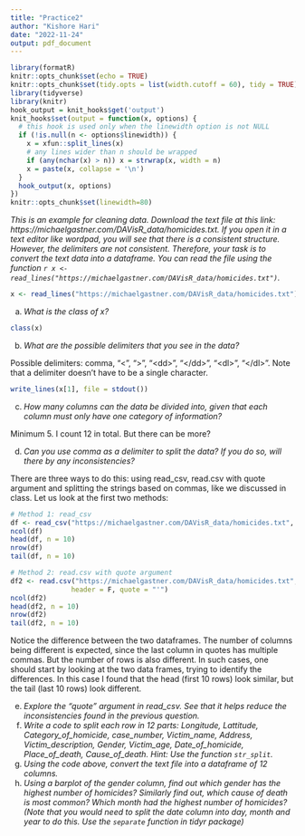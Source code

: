 ```yaml
---
title: "Practice2"
author: "Kishore Hari"
date: "2022-11-24"
output: pdf_document
---
```


```r
library(formatR)
knitr::opts_chunk$set(echo = TRUE)
knitr::opts_chunk$set(tidy.opts = list(width.cutoff = 60), tidy = TRUE)
library(tidyverse)
library(knitr)
hook_output = knit_hooks$get('output')
knit_hooks$set(output = function(x, options) {
  # this hook is used only when the linewidth option is not NULL
  if (!is.null(n <- options$linewidth)) {
    x = xfun::split_lines(x)
    # any lines wider than n should be wrapped
    if (any(nchar(x) > n)) x = strwrap(x, width = n)
    x = paste(x, collapse = '\n')
  }
  hook_output(x, options)
})
knitr::opts_chunk$set(linewidth=80)
```


*This is an example for cleaning data. Download the text file at this link: https://michaelgastner.com/DAVisR_data/homicides.txt. If you open it in a text editor like wordpad, you will see that there is a consistent structure. However, the delimiters are not consistent. Therefore, your task is to convert the text data into a dataframe. You can read the file using the function `r x <- read_lines("https://michaelgastner.com/DAVisR_data/homicides.txt")`. *

```r
x <- read_lines("https://michaelgastner.com/DAVisR_data/homicides.txt")
```

a. *What is the class of x?*
```r
class(x)
```

b. *What are the possible delimiters that you see in the data?*

Possible delimiters: comma, "<", ">", "\<dd>", "\</dd>", "\<dl>", "\</dl>". Note that a delimiter doesn't have to be a single character.

```r
write_lines(x[1], file = stdout())
```
    
    

c. *How many columns can the data be divided into, given that each column must only have one category of information?*
    
Minimum 5. I count 12 in total. But there can be more?

d. *Can you use comma as a delimiter to split the data? If you do so, will there by any inconsistencies?* 
    
There are three ways to do this: using read_csv, read.csv with quote argument and splitting the strings based on commas, like we discussed in class. Let us look at the first two methods:
    
```r
# Method 1: read_csv
df <- read_csv("https://michaelgastner.com/DAVisR_data/homicides.txt", col_names = F)
ncol(df) 
head(df, n = 10)
nrow(df)
tail(df, n = 10)

# Method 2: read.csv with quote argument
df2 <- read.csv("https://michaelgastner.com/DAVisR_data/homicides.txt",
               header = F, quote = "'")
ncol(df2) 
head(df2, n = 10)
nrow(df2)
tail(df2, n = 10)

```

Notice the difference between the two dataframes. The number of columns being different is expected, since the last column in quotes has multiple commas. But the number of rows is also different. In such cases, one should start by looking at the two data frames, trying to identify the differences. In this case I found that the head (first 10 rows) look similar, but the tail (last 10 rows) look different. 

e. *Explore the "quote" argument in read_csv. See that it helps reduce the inconsistencies found in the previous question.*
f. *Write a code to split each row in 12 parts: Longitude, Lattitude, Category_of_homicide, case_number, Victim_name, Address, Victim_description, Gender, Victim_age, Date_of_homicide, Place_of_death, Cause_of_death. Hint: Use the function `str_split`.*
g. *Using the code above, convert the text file into a dataframe of 12 columns.*
h. *Using a barplot of the gender column, find out which gender has the highest number of homicides? Similarly find out, which cause of death is most common? Which month had the highest number of homicides? (Note that you would need to split the date column into day, month and year to do this. Use the `separate` function in tidyr package)*



